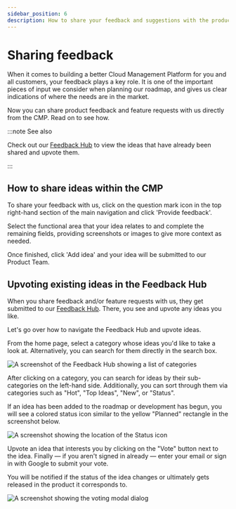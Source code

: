 ```yaml
---
sidebar_position: 6
description: How to share your feedback and suggestions with the product team directly from the CMP
---
```


# Sharing feedback

When it comes to building a better Cloud Management Platform for you and all customers, your feedback plays a key role. It is one of the important pieces of input we consider when planning our roadmap, and gives us clear indications of where the needs are in the market.

Now you can share product feedback and feature requests with us directly from the CMP. Read on to see how.

:::note See also

Check out our [Feedback Hub](https://feedback.doit-intl.com) to view the ideas that have already been shared and upvote them.

:::

## How to share ideas within the CMP

To share your feedback with us, click on the question mark icon in the top right-hand section of the main navigation and click 'Provide feedback'.&#x20;

Select the functional area that your idea relates to and complete the remaining fields, providing screenshots or images to give more context as needed.

Once finished, click 'Add idea' and your idea will be submitted to our Product Team.

## Upvoting existing ideas in the Feedback Hub

When you share feedback and/or feature requests with us, they get submitted to our [Feedback Hub](https://feedback.doit-intl.com). There, you see and upvote any ideas you like.

Let's go over how to navigate the Feedback Hub and upvote ideas.

From the home page, select a category whose ideas you'd like to take a look at. Alternatively, you can search for them directly in the search box.

![A screenshot of the Feedback Hub showing a list of categories](../.gitbook/assets/feedback-hub-categories.png)

After clicking on a category, you can search for ideas by their sub-categories on the left-hand side. Additionally, you can sort through them via categories such as "Hot", "Top Ideas", "New", or "Status".

If an idea has been added to the roadmap or development has begun, you will see a colored status icon similar to the yellow "Planned" rectangle in the screenshot below.

![A screenshot showing the location of the Status icon](../.gitbook/assets/feedback-hub-status-icon.png)

Upvote an idea that interests you by clicking on the "Vote" button next to the idea. Finally &mdash; if you aren't signed in already &mdash; enter your email or sign in with Google to submit your vote.

You will be notified if the status of the idea changes or ultimately gets released in the product it corresponds to.

![A screenshot showing the voting modal dialog](../.gitbook/assets/feedback-hub-voting-dialog.png)
